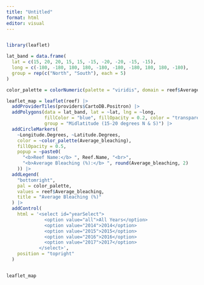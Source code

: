 ```yaml
---
title: "Untitled"
format: html
editor: visual
---
```


```r

```

```r
library(leaflet)

lat_band = data.frame(
  lat = c(15, 20, 20, 15, 15, -15, -20, -20, -15, -15),
  long = c(-180, -180, 180, 180, -180, -180, -180, 180, 180, -180),
  group = rep(c("North", "South"), each = 5)
)

color_palette = colorNumeric(palette = "viridis", domain = reef$Average_bleaching)

leaflet_map = leaflet(reef) |>
  addProviderTiles(providers$CartoDB.Positron) |>
  addPolygons(data = lat_band, lat = ~lat, lng = ~long, 
              fillColor = "blue", fillOpacity = 0.2, color = "transparent",
              group = "Midlatitude (15-20 degrees N & S)") |>
  addCircleMarkers(
    ~Longitude.Degrees, ~Latitude.Degrees,
    color = ~color_palette(Average_bleaching),
    fillOpacity = 0.5,
    popup = ~paste0(
      "<b>Reef Name:</b> ", Reef.Name, "<br>",
      "<b>Average Bleaching (%):</b> ", round(Average_bleaching, 2)
    )) |>
  addLegend(
    "bottomright",
    pal = color_palette,
    values = reef$Average_bleaching,
    title = "Average Bleaching (%)"
  ) |>
  addControl(
    html = '<select id="yearSelect">
              <option value="all">All Years</option>
              <option value="2014">2014</option>
              <option value="2015">2015</option>
              <option value="2016">2016</option>
              <option value="2017">2017</option>
            </select>',
    position = "topright"
  )


leaflet_map
```
